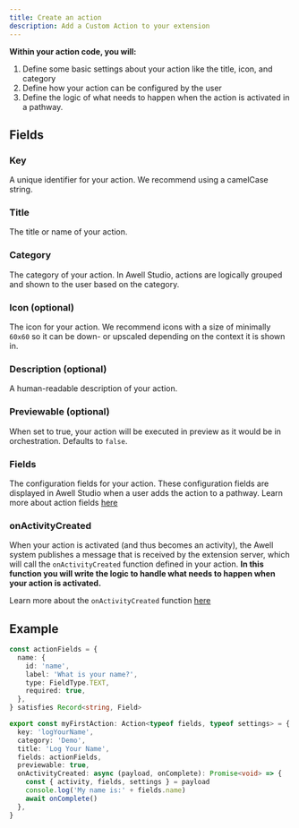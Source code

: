 ```yaml
---
title: Create an action
description: Add a Custom Action to your extension
---
```


**Within your action code, you will:**

1. Define some basic settings about your action like the title, icon, and category
2. Define how your action can be configured by the user
3. Define the logic of what needs to happen when the action is activated in a pathway.

## Fields

### Key

A unique identifier for your action. We recommend using a camelCase string.

### Title

The title or name of your action.

### Category

The category of your action. In Awell Studio, actions are logically grouped and shown to the user based on the category.

### Icon (optional)

The icon for your action. We recommend icons with a size of minimally `60x60` so it can be down- or upscaled depending on the context it is shown in.

### Description (optional)

A human-readable description of your action.

### Previewable (optional)

When set to true, your action will be executed in preview as it would be in orchestration. Defaults to `false`.

### Fields

The configuration fields for your action. These configuration fields are displayed in Awell Studio when a user adds the action to a pathway. Learn more about action fields [here](/awell-extensions/docs/custom-actions/development/action-fields)

### onActivityCreated

When your action is activated (and thus becomes an activity), the Awell system publishes a message that is received by the extension server, which will call the `onActivityCreated` function defined in your action. **In this function you will write the logic to handle what needs to happen when your action is activated.**

Learn more about the `onActivityCreated` function [here](/awell-extensions/docs/custom-actions/development/on-activity-created)

## Example

```typescript
const actionFields = {
  name: {
    id: 'name',
    label: 'What is your name?',
    type: FieldType.TEXT,
    required: true,
  },
} satisfies Record<string, Field>

export const myFirstAction: Action<typeof fields, typeof settings> = {
  key: 'logYourName',
  category: 'Demo',
  title: 'Log Your Name',
  fields: actionFields,
  previewable: true,
  onActivityCreated: async (payload, onComplete): Promise<void> => {
    const { activity, fields, settings } = payload
    console.log('My name is:' + fields.name)
    await onComplete()
  },
}
```
